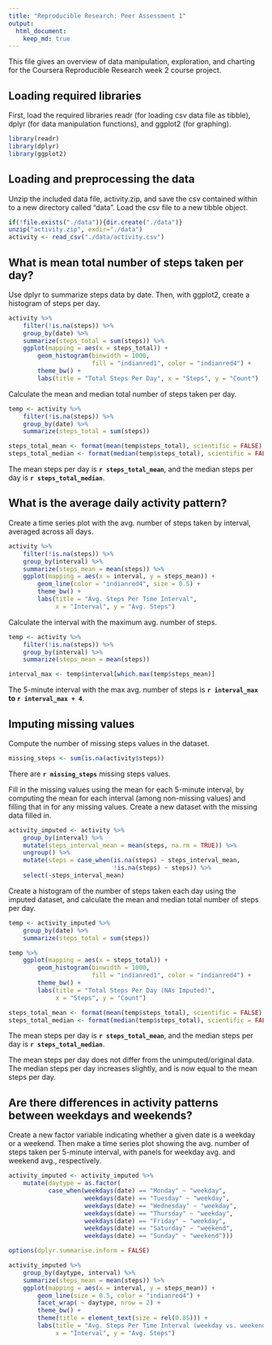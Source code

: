 ```yaml
---
title: "Reproducible Research: Peer Assessment 1"
output: 
  html_document:
    keep_md: true
---
```


This file gives an overview of data manipulation, exploration, and charting
for the Coursera Reproducible Research week 2 course project.  


## Loading required libraries

First, load the required libraries readr (for loading csv data file as tibble),
dplyr (for data manipulation functions), and ggplot2 (for graphing).

```r
library(readr)
library(dplyr)
library(ggplot2)
```  


## Loading and preprocessing the data

Unzip the included data file, activity.zip, and save the csv contained within
to a new directory called "data". Load the csv file to a new tibble object.

```r
if(!file.exists("./data")){dir.create("./data")}
unzip("activity.zip", exdir="./data")
activity <- read_csv("./data/activity.csv")
```  


## What is mean total number of steps taken per day?

Use dplyr to summarize steps data by date. Then, with ggplot2, create a histogram of steps per day.

```r
activity %>%
    filter(!is.na(steps)) %>%
    group_by(date) %>%
    summarize(steps_total = sum(steps)) %>%
    ggplot(mapping = aes(x = steps_total)) +
        geom_histogram(binwidth = 1000, 
                       fill = "indianred1", color = "indianred4") + 
        theme_bw() +
        labs(title = "Total Steps Per Day", x = "Steps", y = "Count")
```  


Calculate the mean and median total number of steps taken per day.

```r
temp <- activity %>%
    filter(!is.na(steps)) %>%
    group_by(date) %>%
    summarize(steps_total = sum(steps))

steps_total_mean <- format(mean(temp$steps_total), scientific = FALSE)
steps_total_median <- format(median(temp$steps_total), scientific = FALSE)
```  


The mean steps per day is **`r steps_total_mean`**, and the median steps per day is **`r steps_total_median`**.


## What is the average daily activity pattern?

Create a time series plot with the avg. number of steps taken by interval,
averaged across all days.

```r
activity %>%
    filter(!is.na(steps)) %>%
    group_by(interval) %>%
    summarize(steps_mean = mean(steps)) %>%
    ggplot(mapping = aes(x = interval, y = steps_mean)) +
        geom_line(color = "indianred4", size = 0.5) + 
        theme_bw() +
        labs(title = "Avg. Steps Per Time Interval",
             x = "Interval", y = "Avg. Steps")
```
  
Calculate the interval with the maximum avg. number of steps.

```r
temp <- activity %>%
    filter(!is.na(steps)) %>%
    group_by(interval) %>%
    summarize(steps_mean = mean(steps))

interval_max <- temp$interval[which.max(temp$steps_mean)]
```  


The 5-minute interval with the max avg. number of steps is **`r interval_max` to
`r interval_max + 4`**.  

## Imputing missing values

Compute the number of missing steps values in the dataset.

```r
missing_steps <- sum(is.na(activity$steps))
```  


There are **`r missing_steps`** missing steps values.  


Fill in the missing values using the mean for each 5-minute interval, by 
computing the mean for each interval (among non-missing values) and filling
that in for any missing values. Create a new dataset with the missing data filled in.

```r
activity_imputed <- activity %>%
    group_by(interval) %>%
    mutate(steps_interval_mean = mean(steps, na.rm = TRUE)) %>%
    ungroup() %>%
    mutate(steps = case_when(is.na(steps) ~ steps_interval_mean,
                             !is.na(steps) ~ steps)) %>%
    select(-steps_interval_mean)
```  


Create a histogram of the number of steps taken each day using the imputed 
dataset, and calculate the mean and median total number of steps per day.

```r
temp <- activity_imputed %>%
    group_by(date) %>%
    summarize(steps_total = sum(steps))

temp %>%
    ggplot(mapping = aes(x = steps_total)) +
        geom_histogram(binwidth = 1000, 
                       fill = "indianred1", color = "indianred4") + 
        theme_bw() +
        labs(title = "Total Steps Per Day (NAs Imputed)",
             x = "Steps", y = "Count")

steps_total_mean <- format(mean(temp$steps_total), scientific = FALSE)
steps_total_median <- format(median(temp$steps_total), scientific = FALSE)
```
  

The mean steps per day is **`r steps_total_mean`**, and the median steps per day is **`r steps_total_median`**. 

The mean steps per day does not differ from the unimputed/original data. The
median steps per day increases slightly, and is now equal to the mean steps
per day.  


## Are there differences in activity patterns between weekdays and weekends?

Create a new factor variable indicating whether a given date is a weekday or
a weekend. Then make a time series plot showing the avg. number of steps taken
per 5-minute interval, with panels for weekday avg. and weekend avg.,
respectively.

```r
activity_imputed <- activity_imputed %>%
    mutate(daytype = as.factor(
           case_when(weekdays(date) == "Monday" ~ "weekday",
                     weekdays(date) == "Tuesday" ~ "weekday",
                     weekdays(date) == "Wednesday" ~ "weekday",
                     weekdays(date) == "Thursday" ~ "weekday",
                     weekdays(date) == "Friday" ~ "weekday",
                     weekdays(date) == "Saturday" ~ "weekend",
                     weekdays(date) == "Sunday" ~ "weekend")))
```

```r
options(dplyr.summarise.inform = FALSE)

activity_imputed %>%
    group_by(daytype, interval) %>%
    summarize(steps_mean = mean(steps)) %>%
    ggplot(mapping = aes(x = interval, y = steps_mean)) +
        geom_line(size = 0.5, color = "indianred4") + 
        facet_wrap( ~ daytype, nrow = 2) +
        theme_bw() +
        theme(title = element_text(size = rel(0.85))) +
        labs(title = "Avg. Steps Per Time Interval (weekday vs. weekend)",
             x = "Interval", y = "Avg. Steps")
```



